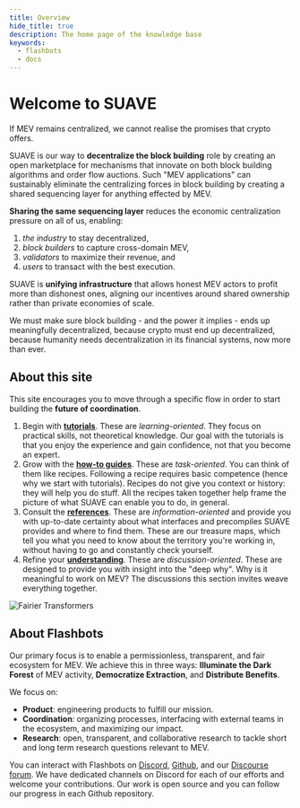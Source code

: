 ```yaml
---
title: Overview
hide_title: true
description: The home page of the knowledge base
keywords:
  - flashbots
  - docs
---
```



# Welcome to SUAVE

If MEV remains centralized, we cannot realise the promises that crypto offers.

SUAVE is our way to **decentralize the block building** role by creating an open marketplace for mechanisms that innovate on both block building algorithms and order flow auctions. Such "MEV applications" can sustainably eliminate the centralizing forces in block building by creating a shared sequencing layer for anything effected by MEV. 

**Sharing the same sequencing layer** reduces the economic centralization pressure on all of us, enabling:

1. _the industry_ to stay decentralized, 
2. _block builders_ to capture cross-domain MEV, 
3. _validators_ to maximize their revenue, and 
4. _users_ to transact with the best execution.

SUAVE is **unifying infrastructure** that allows honest MEV actors to profit more than dishonest ones, aligning our incentives around shared ownership rather than private economies of scale.

We must make sure block building - and the power it implies - ends up meaningfully decentralized, because crypto must end up decentralized, because humanity needs decentralization in its financial systems, now more than ever.

## About this site

This site encourages you to move through a specific flow in order to start building the **future of coordination**. 

1. Begin with **[tutorials](/tutorials/index)**. These are _learning-oriented_. They focus on practical skills, not theoretical knowledge. Our goal with the tutorials is that you enjoy the experience and gain confidence, not that you become an expert.
2. Grow with the **[how-to guides](/build/index)**. These are _task-oriented_. You can think of them like recipes. Following a recipe requires basic competence (hence why we start with tutorials). Recipes do not give you context or history: they will help you do stuff. All the recipes taken together help frame the picture of what SUAVE can enable you to do, in general.
3. Consult the **[references](/reference/index)**. These are _information-oriented_ and provide you with up-to-date certainty about what interfaces and precompiles SUAVE provides and where to find them. These are our treasure maps, which tell you what you need to know about the territory you're working in, without having to go and constantly check yourself.
4. Refine your **[understanding](/understand/index)**. These are _discussion-oriented_. These are designed to provide you with insight into the "deep why". Why is it meaningful to work on MEV? The discussions this section invites weave everything together.

<AlignItems horizontal="center" vertical="center" sideMargin={0}>
<div>
  <img alt="Fairier Transformers" src={require('/static/img/diatraxis.png').default} />
</div>
</AlignItems>

## About Flashbots

Our primary focus is to enable a permissionless, transparent, and fair ecosystem for MEV. We achieve this in three ways: **Illuminate the Dark Forest** of MEV activity, **Democratize Extraction**, and **Distribute Benefits**.

We focus on:

- **Product**: engineering products to fulfill our mission.
- **Coordination**: organizing processes, interfacing with external teams in the ecosystem, and maximizing our impact.
- **Research**: open, transparent, and collaborative research to tackle short and long term research questions relevant to MEV.

You can interact with Flashbots on [Discord](https://discord.gg/7hvTycdNcK), [Github](https://github.com/flashbots/), and our [Discourse forum](https://collective.flashbots.net/). We have dedicated channels on Discord for each of our efforts and welcome your contributions. Our work is open source and you can follow our progress in each Github repository.
